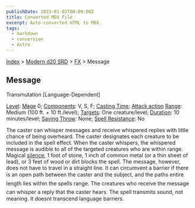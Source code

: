 ```yaml
---
publishDate: 2023-01-02T00:00:00Z
title: Converted MDX File
excerpt: Auto-converted HTML to MDX.
tags:
  - markdown
  - conversion
  - Astro
---
```






[Index](-index) > [Modern d20 SRD](modern-d20-srd-index) > [FX](modern-d20-srd-fx-index) > Message




## Message


Transmutation [Language-Dependent]


[Level](modern-d20-srd-fx-level): [Mage](modern-d20-srd-classes-advanced-mage) 0; [Components](modern-d20-srd-fx-components): V, S, F; [Casting Time](modern-d20-srd-fx-casting-time); [Attack action](modern-d20-srd-combat-attack-actions) [Range](modern-d20-srd-fx-range): Medium (100 ft. + 10 ft./level); [Targets](modern-d20-srd-fx-target):  One creature/level; [Duration](modern-d20-srd-fx-duration):  10 minutes/level; [Saving Throw](modern-d20-srd-basics-saving-throws): None; [Spell Resistance](modern-d20-srd-special-abilities-spell-resistance): No


The caster can whisper messages and receive whispered replies with little chance of being overheard. The caster designates each creature to be included in the spell effect. When the caster whispers, the whispered message is audible to all of the targeted creatures who are within range. Magical [silence](modern-d20-srd-fx-silence), 1 foot of stone, 1 inch of common metal (or a thin sheet of lead), or 3 feet of wood or dirt blocks the spell. The message, however, does not have to travel in a straight line. It can circumvent a barrier if there is an open path between the caster and the subject, and the paths entire length lies within the spells range. The creatures who receive the message can whisper a reply that the caster hears. The spell transmits sound, not meaning. It doesnt transcend language barriers.




